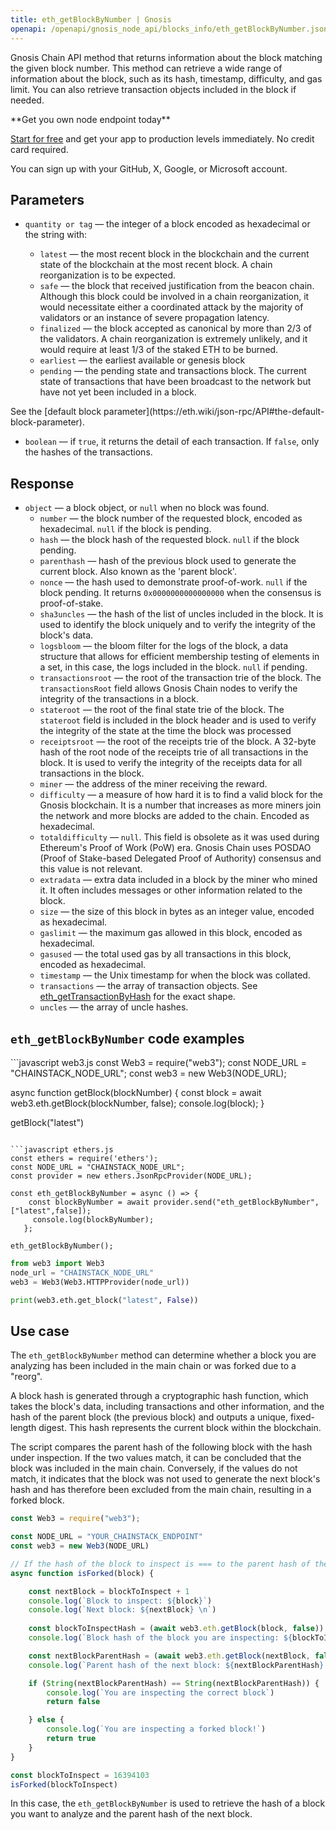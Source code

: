 ---
title: eth_getBlockByNumber | Gnosis
openapi: /openapi/gnosis_node_api/blocks_info/eth_getBlockByNumber.json POST /512e720763b369ed620657f84d38d2af
---

Gnosis Chain API method that returns information about the block matching the given block number. This method can retrieve a wide range of information about the block, such as its hash, timestamp, difficulty, and gas limit. You can also retrieve transaction objects included in the block if needed.

<Check>
**Get you own node endpoint today**

[Start for free](https://console.chainstack.com/) and get your app to production levels immediately. No credit card required.

You can sign up with your GitHub, X, Google, or Microsoft account.
</Check>


## Parameters

* `quantity or tag` — the integer of a block encoded as hexadecimal or the string with:

  + `latest` — the most recent block in the blockchain and the current state of the blockchain at the most recent block. A chain reorganization is to be expected.
  + `safe` — the block that received justification from the beacon chain. Although this block could be involved in a chain reorganization, it would necessitate either a coordinated attack by the majority of validators or an instance of severe propagation latency.
  + `finalized` — the block accepted as canonical by more than 2/3 of the validators. A chain reorganization is extremely unlikely, and it would require at least 1/3 of the staked ETH to be burned.
  + `earliest` — the earliest available or genesis block
  + `pending` — the pending state and transactions block. The current state of transactions that have been broadcast to the network but have not yet been included in a block.

<Note>
See the [default block parameter](https://eth.wiki/json-rpc/API#the-default-block-parameter).
</Note>

* `boolean` — if `true`, it returns the detail of each transaction. If `false`, only the hashes of the transactions.

## Response

* `object` — a block object, or `null` when no block was found.
  + `number` — the block number of the requested block, encoded as hexadecimal. `null` if the block is pending.
  + `hash` — the block hash of the requested block. `null` if the block pending.
  + `parenthash` — hash of the previous block used to generate the current block. Also known as the 'parent block'.
  + `nonce` — the hash used to demonstrate proof-of-work. `null` if the block pending. It returns `0x0000000000000000` when the consensus is proof-of-stake.
  + `sha3uncles` — the hash of the list of uncles included in the block. It is used to identify the block uniquely and to verify the integrity of the block's data.
  + `logsbloom` — the bloom filter for the logs of the block, a data structure that allows for efficient membership testing of elements in a set, in this case, the logs included in the block. `null` if pending.
  + `transactionsroot` — the root of the transaction trie of the block. The `transactionsRoot` field allows Gnosis Chain nodes to verify the integrity of the transactions in a block.
  + `stateroot` — the root of the final state trie of the block. The `stateroot` field is included in the block header and is used to verify the integrity of the state at the time the block was processed
  + `receiptsroot` — the root of the receipts trie of the block. A 32-byte hash of the root node of the receipts trie of all transactions in the block. It is used to verify the integrity of the receipts data for all transactions in the block.
  + `miner` — the address of the miner receiving the reward.
  + `difficulty` — a measure of how hard it is to find a valid block for the Gnosis blockchain. It is a number that increases as more miners join the network and more blocks are added to the chain. Encoded as hexadecimal.
  + `totaldifficulty` — `null`. This field is obsolete as it was used during Ethereum's Proof of Work (PoW) era. Gnosis Chain uses POSDAO (Proof of Stake-based Delegated Proof of Authority) consensus and this value is not relevant.
  + `extradata` — extra data included in a block by the miner who mined it. It often includes messages or other information related to the block.
  + `size` — the size of this block in bytes as an integer value, encoded as hexadecimal.
  + `gaslimit` — the maximum gas allowed in this block, encoded as hexadecimal.
  + `gasused` — the total used gas by all transactions in this block, encoded as hexadecimal.
  + `timestamp` — the Unix timestamp for when the block was collated.
  + `transactions` — the array of transaction objects. See [eth\_getTransactionByHash](/api-reference/gnosis_node_api/transaction_info/eth_getTransactionByHash) for the exact shape.
  + `uncles` — the array of uncle hashes.

## `eth_getBlockByNumber` code examples

<CodeGroup>
```javascript web3.js
const Web3 = require("web3");
const NODE_URL = "CHAINSTACK_NODE_URL";
const web3 = new Web3(NODE_URL);

async function getBlock(blockNumber) {
    const block = await web3.eth.getBlock(blockNumber, false);
    console.log(block);
  }
  
getBlock("latest")
```

```javascript ethers.js
const ethers = require('ethers');
const NODE_URL = "CHAINSTACK_NODE_URL";
const provider = new ethers.JsonRpcProvider(NODE_URL);

const eth_getBlockByNumber = async () => {
    const blockByNumber = await provider.send("eth_getBlockByNumber", ["latest",false]);
     console.log(blockByNumber);
   };

eth_getBlockByNumber();
```

```python web3.py
from web3 import Web3
node_url = "CHAINSTACK_NODE_URL"
web3 = Web3(Web3.HTTPProvider(node_url))

print(web3.eth.get_block("latest", False))
```
</CodeGroup>


## Use case

The `eth_getBlockByNumber` method can determine whether a block you are analyzing has been included in the main chain or was forked due to a "reorg".

A block hash is generated through a cryptographic hash function, which takes the block's data, including transactions and other information, and the hash of the parent block (the previous block) and outputs a unique, fixed-length digest. This hash represents the current block within the blockchain.

The script compares the parent hash of the following block with the hash under inspection. If the two values match, it can be concluded that the block was included in the main chain. Conversely, if the values do not match, it indicates that the block was not used to generate the next block's hash and has therefore been excluded from the main chain, resulting in a forked block.

```javascript index.js
const Web3 = require("web3");

const NODE_URL = "YOUR_CHAINSTACK_ENDPOINT"
const web3 = new Web3(NODE_URL)

// If the hash of the block to inspect is === to the parent hash of the next block, then this is not a forked block.
async function isForked(block) {

    const nextBlock = blockToInspect + 1
    console.log(`Block to inspect: ${block}`)
    console.log(`Next block: ${nextBlock} \n`)
    
    const blockToInspectHash = (await web3.eth.getBlock(block, false)).hash
    console.log(`Block hash of the block you are inspecting: ${blockToInspectHash} \n`)

    const nextBlockParentHash = (await web3.eth.getBlock(nextBlock, false)).parentHash
    console.log(`Parent hash of the next block: ${nextBlockParentHash} \n`)

    if (String(nextBlockParentHash) == String(nextBlockParentHash)) {
        console.log(`You are inspecting the correct block`)
        return false

    } else {
        console.log(`You are inspecting a forked block!`)
        return true
    }
}

const blockToInspect = 16394103
isForked(blockToInspect)
```

In this case, the `eth_getBlockByNumber` is used to retrieve the hash of a block you want to analyze and the parent hash of the next block.
